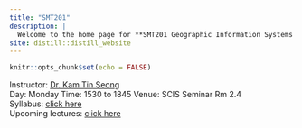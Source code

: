 ```yaml
---
title: "SMT201"
description: |
  Welcome to the home page for **SMT201 Geographic Information Systems for Urban Planning**. All course materials will be posted on this site.
site: distill::distill_website
---
```


```r
knitr::opts_chunk$set(echo = FALSE)
```

Instructor: [Dr. Kam Tin Seong](https://www.smu.edu.sg/faculty/profile/9618/KAM-Tin-Seong)  
Day: Monday 
Time: 1530 to 1845
Venue: SCIS Seminar Rm 2.4  
Syllabus: [click here](syllabus.html)  
Upcoming lectures: [click here](lesson.html)

